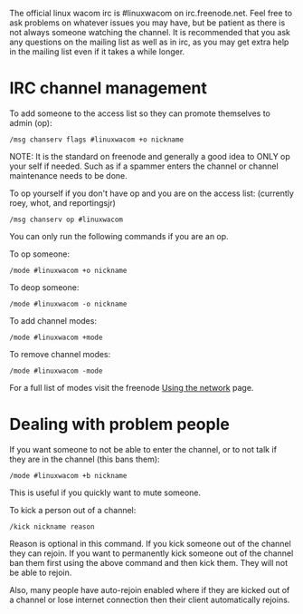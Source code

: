 The official linux wacom irc is #linuxwacom on irc.freenode.net.  Feel free to ask problems on whatever issues you may have, but be patient as there is not always someone watching the channel.  It is recommended that you ask any questions on the mailing list as well as in irc, as you may get extra help in the mailing list even if it takes a while longer.


= IRC channel management =

To add someone to the access list so they can promote themselves to admin (op):
 /msg chanserv flags #linuxwacom +o nickname

NOTE:  It is the standard on freenode and generally a good idea to ONLY op your self if needed.  Such as if a spammer enters the channel or channel maintenance needs to be done.


To op yourself if you don't have op and you are on the access list:  (currently roey, whot, and reportingsjr)
 /msg chanserv op #linuxwacom


You can only run the following commands if you are an op.

To op someone:
 /mode #linuxwacom +o nickname
To deop someone:
 /mode #linuxwacom -o nickname


To add channel modes:
 /mode #linuxwacom +mode

To remove channel modes:
 /mode #linuxwacom -mode

For a full list of modes visit the freenode [http://freenode.net/using_the_network.shtml Using the network] page.

= Dealing with problem people =
If you want someone to not be able to enter the channel, or to not talk if they are in the channel (this bans them):
 /mode #linuxwacom +b nickname
This is useful if you quickly want to mute someone.


To kick a person out of a channel:
 /kick nickname reason

Reason is optional in this command.
If you kick someone out of the channel they can rejoin.  If you want to permanently kick someone out of the channel ban them first using the above command and then kick them.  They will not be able to rejoin.

Also, many people have auto-rejoin enabled where if they are kicked out of a channel or lose internet connection then their client automatically rejoins.